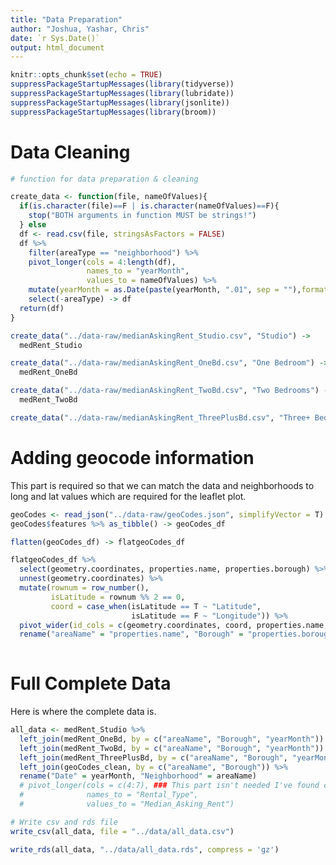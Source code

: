 ```yaml
---
title: "Data Preparation"
author: "Joshua, Yashar, Chris"
date: `r Sys.Date()`
output: html_document
---
```


```r
knitr::opts_chunk$set(echo = TRUE)
suppressPackageStartupMessages(library(tidyverse))
suppressPackageStartupMessages(library(lubridate))
suppressPackageStartupMessages(library(jsonlite))
suppressPackageStartupMessages(library(broom))
```

# Data Cleaning 

```r
# function for data preparation & cleaning

create_data <- function(file, nameOfValues){
  if(is.character(file)==F | is.character(nameOfValues)==F){
    stop("BOTH arguments in function MUST be strings!")
  } else
  df <- read.csv(file, stringsAsFactors = FALSE)
  df %>% 
    filter(areaType == "neighborhood") %>%
    pivot_longer(cols = 4:length(df),
                 names_to = "yearMonth",
                 values_to = nameOfValues) %>% 
    mutate(yearMonth = as.Date(paste(yearMonth, ".01", sep = ""),format = "X%Y.%m.%d")) %>% 
    select(-areaType) -> df
  return(df)
}
```


```r
create_data("../data-raw/medianAskingRent_Studio.csv", "Studio") -> 
  medRent_Studio

create_data("../data-raw/medianAskingRent_OneBd.csv", "One Bedroom") -> 
  medRent_OneBd

create_data("../data-raw/medianAskingRent_TwoBd.csv", "Two Bedrooms") -> 
  medRent_TwoBd

create_data("../data-raw/medianAskingRent_ThreePlusBd.csv", "Three+ Bedrooms") -> medRent_ThreePlusBd
```

# Adding geocode information

This part is required so that we can match the data and neighborhoods to long and lat values which are required for the leaflet plot. 

```r
geoCodes <- read_json("../data-raw/geoCodes.json", simplifyVector = T)
geoCodes$features %>% as_tibble() -> geoCodes_df

flatten(geoCodes_df) -> flatgeoCodes_df

flatgeoCodes_df %>% 
  select(geometry.coordinates, properties.name, properties.borough) %>% 
  unnest(geometry.coordinates) %>% 
  mutate(rownum = row_number(),
         isLatitude = rownum %% 2 == 0,
         coord = case_when(isLatitude == T ~ "Latitude",
                           isLatitude == F ~ "Longitude")) %>% 
  pivot_wider(id_cols = c(geometry.coordinates, coord, properties.name, properties.borough), names_from = coord, values_from = geometry.coordinates) %>% 
  rename("areaName" = "properties.name", "Borough" = "properties.borough") -> geoCodes_clean
  
```

# Full Complete Data

Here is where the complete data is.
```r
all_data <- medRent_Studio %>% 
  left_join(medRent_OneBd, by = c("areaName", "Borough", "yearMonth")) %>% 
  left_join(medRent_TwoBd, by = c("areaName", "Borough", "yearMonth")) %>% 
  left_join(medRent_ThreePlusBd, by = c("areaName", "Borough", "yearMonth")) %>% 
  left_join(geoCodes_clean, by = c("areaName", "Borough")) %>% 
  rename("Date" = yearMonth, "Neighborhood" = areaName)
  # pivot_longer(cols = c(4:7), ### This part isn't needed I've found out but may be needed later. 
  #              names_to = "Rental_Type",
  #              values_to = "Median_Asking_Rent")
```


```r
# Write csv and rds file
write_csv(all_data, file = "../data/all_data.csv")

write_rds(all_data, "../data/all_data.rds", compress = 'gz')
```